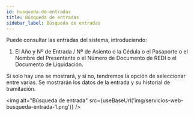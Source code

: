 ```yaml
---
id: busqueda-de-entradas
title: Búsqueda de entradas
sidebar_label: Búsqueda de entradas
---
```



Puede consultar las entradas del sistema, introduciendo:
 1. El Año y Nº de Entrada / Nº de
Asiento o la Cédula o el Pasaporte o el Nombre del Presentante o el Número de Documento de
REDI o el Documento de Liquidación.

Si solo hay una se mostrará, y si no, tendremos la opción de seleccionar entre varias. Se mostrarán los datos de la entrada y su historial de tramitación.

<img alt="Búsqueda de entrada" src={useBaseUrl('img/servicios-web-busqueda-entrada-1.png')} />
